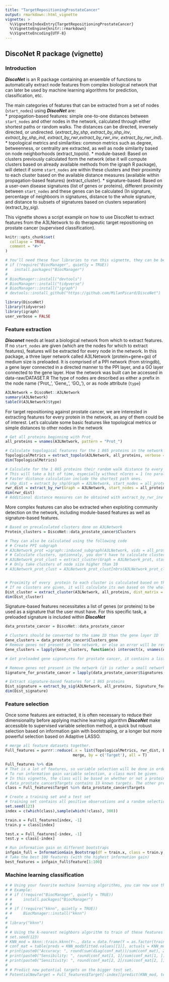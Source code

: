 ```yaml
---
title: "TargetRepositioningProstateCancer"
output: rmarkdown::html_vignette
vignette: >
  %\VignetteIndexEntry{TargetRepositioningProstateCancer}
  %\VignetteEngine{knitr::rmarkdown}
  %\VignetteEncoding{UTF-8}
---
```


## DiscoNet R package (vignette)
### Introduction
***DiscoNet*** is an R package containing an ensemble of functions to 
automatically extract node features from complex biological network that can later be used by machine learning algorithms for prediction, classification, etc.

The main categories of features that can be extracted from a set of nodes (`start_nodes`) using  ***DiscoNet*** are:  
* propagation-based features: simple one-to-one distances between `start_nodes` and other nodes in the network, calculated through either shortest paths or random walks. The distances can be directed, inversely directed, or undirected. (*extract_by_shp*, *extract_by_shp_inv*, *extract_by_shp_ind*, *extract_by_rwr*,*extract_by_rwr_inv*, *extract_by_rwr_ind*).
* topological metrics and similarities: common metrics such as degree, betweenness, or centrality are extracted, as well as node similarity based on node neighborhoods (extract_topolo).
* module-based: Based on clusters previously calculated form the network (else it will compute clusters based on already available methods from the igraph R package), will detect if some `start_nodes` are within these clusters and their proximity to each cluster based on the available distance measures (available within propagation-based features) (extract_cluster). 
* signature-based: Based on a user-own disease signatures (list of genes or proteins), different proximity between `start_nodes` and these genes can be calculated (In signature, percentage of neighboors in signatures, distance to the whole signature, and distance to subsets of signatures based on clusters separation) (extract_by_sig).

This vignette shows a script example on how to use DiscoNet to extract features from the A3LNetwork to do therapeutic target repositioning on prostate cancer (supervised classification).

```r
knitr::opts_chunk$set(
  collapse = TRUE,
  comment = "#>"
)
```

```r
# You'll need these four libraries to run this vignette, they can be be easily installed like so:
# if (!require("BiocManager", quietly = TRUE))
#   install.packages("BiocManager")
# 
# BiocManager::install("devtools")
# BiocManager::install("tidyverse")
# BiocManager::install("igraph")
# devtools::install_github("https://github.com/MilanPicard/DiscoNet")

library(DiscoNet)
library(tidyverse)
library(igraph)
user_verbose = FALSE
```

### Feature extraction
***Disconet*** needs at least a biological network from which to extract features. If no `start_nodes` are given (which are the nodes for which to extract features), features will be extracted for every node in the network.
In this package, a three layer network called A3LNetwork (protein+gene+go) of medium size is preloaded. It is comprised of a PPI network (from stringdb), a gene layer connected in a directed manner to the PPI layer, and a GO layer connected to the gene layer. How the network was built can be accessed in data-raw/DATASET.R
The type of nodes are described as either a prefix in the node name ('Prot_', 'Gene_', 'GO_'), or as node attribute (`type`)
```r
A3LNetwork = DiscoNet::A3LNetwork
summary(A3LNetwork)
table(V(A3LNetwork)$type)
```

For target repositioning against prostate cancer, we are interested in extracting features for every protein in the network, as any of them could be of interest.
Let's calculate some basic features like topological metrics or simple distances to other nodes in the network
```r
# Get all proteins beginning with Prot_
all_proteins = vnames(A3LNetwork, pattern = "Prot_")

# Calculate topological features for the 1 865 proteins in the network
TopologicalMetrics = extract_topolo(A3LNetwork, all_proteins, verbose = user_verbose)
dim(TopologicalMetrics)

# Calculate for the 1 865 proteins their random walk distance to every other nodes
# This will take a bit of time, especially without nCores = 1 (no parallel computing)
# Faster distance calculation include the shortest path ones.
# shp_dist = extract_by_shp(Graph = A3LNetwork, start_nodes = all_proteins)
rwr_dist = extract_by_rwr(Graph = A3LNetwork, start_nodes = all_proteins, nCores = 1, verbose = user_verbose)
dim(rwr_dist)
# Additional distance measures can be obtained with extract_by_rwr_inv or extract_by_rwr_ind
```

More complex features can also be extracted when exploiting community detection on the network, including module-based features as well as signature-based features.
```r
# Based on precalculated clusters done on A3LNetwork
Protein_clusters = DiscoNet::data_prostate_cancer$Clusters

# They can also be calculated using the following code
# # Create PPI subgraph
# A3LNetwork_prot =igraph::induced_subgraph(A3LNetwork, vids = all_proteins)
# # Calculate clusters, optionnaly, you don't have to calculate clusters if you have precalculated modules you want to use.
# A3LNetwork_prot_clust = extract_cluster(Graph = A3LNetwork_prot, start_nodes = all_proteins, only_cluster = TRUE)
# # Only take clusters of node size higher than 10 
# A3LNetwork_prot_clust = A3LNetwork_prot_clust[nbrs(A3LNetwork_prot_clust) > 10] # Results in 55 modules


# Proximity of every  protein to each cluster is calculated based on the distance matrix that we just calculated. If no dist_matrix is given, extract_cluster will internally run extract_by_shp to get distances
# If no clusters are given, it will calculate its own based on the whole network using cluster_walktrap and cluster_louvain from the igraph R package.
Dist_cluster = extract_cluster(A3LNetwork, all_proteins, dist_matrix = rwr_dist, Cluster_list = Protein_clusters, verbose = user_verbose)
dim(Dist_cluster)
```

Signature-based features necessitates a list of genes (or proteins) to be used as a signature that the user must have. For this specific task, a preloaded signature is included within ***DiscoNet***
```r
data_prostate_cancer = DiscoNet::data_prostate_cancer

# Clusters should be converted to the same ID than the gene layer ID
Gene_clusters = data_prostate_cancer$Clusters_gene
# Remove genes not present in the network, or else an error will be returned
Gene_clusters = lapply(Gene_clusters, function(x) intersect(x, vnames(A3LNetwork)))

# Get preloaded gene signatures for prostate cancer, it contains a list of signatures and also known therapeutic targets.

# Remove genes not present in the network (it is rather a small network), resulting in 25 mutated genes and 5 differentially expressed genes.
Signature_for_prostate_cancer = lapply(data_prostate_cancer$Signatures, function(x) intersect(x, vnames(A3LNetwork)))

# Extract signature-based features for 1 865 proteins
Dist_signature = extract_by_sig(A3LNetwork, all_proteins, Signature_for_prostate_cancer, Gene_clusters, rwr_dist, verbose = user_verbose)
dim(Dist_signature)
```

### Feature selection
Once some features are extracted, it is often necessary to reduce their dimensionality before applying machine learning algorithm
***DiscoNet*** make accessible to supervised variable selection method, a quick but robust selection based on information gain with bootstraping, or a longer but more powerful selection based on Adaptive LASSO.
```r
# merge all feature datasets together. 
Full_features = purrr::reduce(.x = list(TopologicalMetrics, rwr_dist, Dist_cluster, Dist_signature), 
                              merge, by = c('Target'), all = T)

Full_features %>% dim
# That is a lot of features, so variable selection will be done in order to keep only the most informative ones.
# To run information gain variable selection, a class must be given.
# In this vignette, the class will be based on whether or not a protein is a known therapeutic target for prostate cancer
# data_prostate_cancer$Targets contains 13 known targets. The other proteins are therefore assumed negatives.
class = Full_features$Target %in% data_prostate_cancer$Targets

# Create a training set and a test set
# training set contains all positive observations and a random selection of 200 negative observations on which to train
set.seed(123)
index = c(which(class),sample(which(!class), 300))

train.x = Full_features[index, -1]
train.y = class[index]

test.x = Full_features[-index, -1]
test.y = class[-index]

# Run information gain on different bootstraps
infgain_full = InformationGain_Bootstrap(df = train.x, class = train.y, nbr_of_boot = 3, seed = 123, verbose = user_verbose)
# Take the best 100 features (with the highest information gain)
best_features = infgain_full$feature[1:100]
```

### Machine learning classification
```r
# # Using your favorite machine learning algorithms, you can now use these features to predict new therapeutic targets for prostate cancer
# # Example:
# # if (!require("BiocManager", quietly = TRUE))
# #     install.packages("BiocManager")
# # 
# # if (!require("kknn", quietly = TRUE))
# #     BiocManager::install("kknn")
# 
# library("kknn")
# 
# # Using the k-nearest neighbors algorithm to train of these features on the training set.
# set.seed(123)
# KNN_mod = kknn::train.kknn(Y~., data = data.frame(Y = as.factor(train.y), train.x[, best_features]),  ks = 5,  distance = 2)
# conf_mat = table(preds = KNN_mod$fitted.values[[1]], actuals = KNN_mod$data$Y)
# print(paste0("Accuracy: ", round(sum(diag(conf_mat))/sum(conf_mat), 2)))
# print(paste0("Sensibility: ", round(conf_mat[1, 1]/sum(conf_mat[1, ]), 2)))
# print(paste0("Sensitivity: ", round(conf_mat[2, 2]/sum(conf_mat[2, ]), 2)))
# 
# # Predict new potential targets on the bigger test set.
# PotentialNewTarget = Full_features$Target[-index][predict(KNN_mod, test.x[, best_features]) == TRUE]

```










